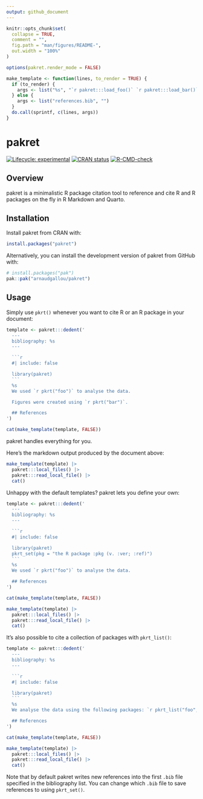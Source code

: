 ```yaml
---
output: github_document
---
```


<!-- README.md is generated from README.Rmd. Please edit that file -->

```r
knitr::opts_chunk$set(
  collapse = TRUE,
  comment = "",
  fig.path = "man/figures/README-",
  out.width = "100%"
)

options(pakret.render_mode = FALSE)

make_template <- function(lines, to_render = TRUE) {
  if (to_render) {
    args <- list("%s", "`r pakret:::load_foo()` `r pakret:::load_bar()`")
  } else {
    args <- list("references.bib", "")
  }
  do.call(sprintf, c(lines, args))
}
```

# pakret

<!-- badges: start -->
[![Lifecycle: experimental](https://img.shields.io/badge/lifecycle-experimental-orange.svg)](https://lifecycle.r-lib.org/articles/stages.html#experimental)
[![CRAN status](https://www.r-pkg.org/badges/version/pakret)](https://CRAN.R-project.org/package=pakret)
[![R-CMD-check](https://github.com/arnaudgallou/pakret/actions/workflows/R-CMD-check.yaml/badge.svg)](https://github.com/arnaudgallou/pakret/actions/workflows/R-CMD-check.yaml)
<!-- badges: end -->

## Overview

pakret is a minimalistic R package citation tool to reference and cite R and R packages on the fly in R Markdown and Quarto.

## Installation

Install pakret from CRAN with:

```r
install.packages("pakret")
```

Alternatively, you can install the development version of pakret from GitHub with:

```r
# install.packages("pak")
pak::pak("arnaudgallou/pakret")
```

## Usage

Simply use `pkrt()` whenever you want to cite R or an R package in your document:

````r
template <- pakret:::dedent('
  ---
  bibliography: %s
  ---

  ```r
  #| include: false

  library(pakret)
  ```
  %s
  We used `r pkrt("foo")` to analyse the data.

  Figures were created using `r pkrt("bar")`.

  ## References
')
````

```r
cat(make_template(template, FALSE))
```

pakret handles everything for you.

Here’s the markdown output produced by the document above:

```r
make_template(template) |>
  pakret:::local_files() |>
  pakret:::read_local_file() |>
  cat()
```

Unhappy with the default templates? pakret lets you define your own:

````r
template <- pakret:::dedent('
  ---
  bibliography: %s
  ---

  ```r
  #| include: false

  library(pakret)
  pkrt_set(pkg = "the R package :pkg (v. :ver; :ref)")
  ```
  %s
  We used `r pkrt("foo")` to analyse the data.

  ## References
')
````

```r
cat(make_template(template, FALSE))
```

<!-- separator -->

```r
make_template(template) |>
  pakret:::local_files() |>
  pakret:::read_local_file() |>
  cat()
```

It's also possible to cite a collection of packages with `pkrt_list()`:

````r
template <- pakret:::dedent('
  ---
  bibliography: %s
  ---

  ```r
  #| include: false

  library(pakret)
  ```
  %s
  We analyse the data using the following packages: `r pkrt_list("foo", "bar")`.

  ## References
')
````

```r
cat(make_template(template, FALSE))
```

<!-- separator -->

```r
make_template(template) |>
  pakret:::local_files() |>
  pakret:::read_local_file() |>
  cat()
```

Note that by default pakret writes new references into the first `.bib` file specified in the bibliography list.
You can change which `.bib` file to save references to using `pkrt_set()`.
